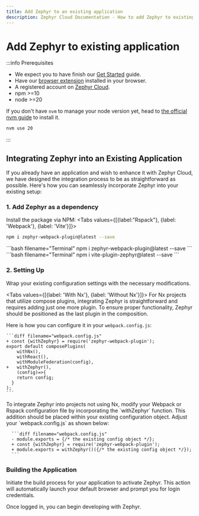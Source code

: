 ```yaml
---
title: Add Zephyr to an existing application 
description: Zephyr Cloud Documentation - How to add Zephyr to existing application, using React, webpack and Nx as an example
---
```




# Add Zephyr to existing application 

:::info Prerequisites

- We expect you to have finish our [Get Started](/general/get-started) guide.
- Have our [browser extension](https://chromewebstore.google.com/detail/zephyr-mission-control/liflhldchhinbaeplljlplhnbkdidedn) installed in your browser.
- A registered account on [Zephyr Cloud](https://app.zephyr-cloud.io).
- npm >=10
- node >=20 

If you don't have `nvm` to manage your node version yet, head to [the official nvm guide](https://github.com/nvm-sh/nvm) to install it.
```bash 
nvm use 20 
```

:::


## Integrating Zephyr into an Existing Application

If you already have an application and wish to enhance it with Zephyr Cloud, we have designed the integration process to be as straightforward as possible. Here's how you can seamlessly incorporate Zephyr into your existing setup:

### 1. Add Zephyr as a dependency

Install the package via NPM:
<Tabs values={[{label:"Rspack"}, {label: 'Webpack'}, {label: 'Vite'}]}>
 <Tab>
```bash filename="Terminal"
npm i zephyr-webpack-plugin@latest --save
```
</Tab>
<Tab>
```bash filename="Terminal"
npm i zephyr-webpack-plugin@latest --save
```
</Tab>
 <Tab>
```bash filename="Terminal"
npm i vite-plugin-zephyr@latest --save
```
</Tab>
</Tabs>

### 2. Setting Up

Wrap your existing configuration settings with the necessary modifications.

<Tabs values={[{label: 'With Nx'}, {label: 'Without Nx'}]}>
  <Tab>
  For Nx projects that utilize compose plugins, integrating Zephyr is straightforward and requires adding just one more plugin. To ensure proper functionality, Zephyr should be positioned as the last plugin in the composition.

  Here is how you can configure it in your `webpack.config.js`:

    ```diff filename="webpack.config.js"
    + const {withZephyr} = require('zephyr-webpack-plugin');
    export default composePlugins(
        withNx(),
        withReact(),
        withModuleFederation(config),
    +   withZephyr(),
        (config)=>{
        return config;
      }
    );
    ```

  </Tab>

  <Tab>
   To integrate Zephyr into projects not using Nx, modify your Webpack or Rspack configuration file by incorporating the `withZephyr` function. This addition should be placed within your existing configuration object. Adjust your `webpack.config.js` as shown below:

      ```diff filename="webpack.config.js"
      - module.exports = {/* the existing config object */};
      + const {withZephyr} = require('zephyr-webpack-plugin');
      + module.exports = withZephyr()({/* the existing config object */});
      ```

  </Tab>
</Tabs>

### Building the Application

Initiate the build process for your application to activate Zephyr. This action will automatically launch your default browser and prompt you for login credentials.

Once logged in, you can begin developing with Zephyr.
